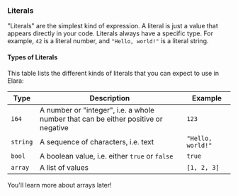 ### Literals

"Literals" are the simplest kind of expression. A literal is just
a value that appears directly in your code. Literals always have a
specific type. For example, `42` is a literal number, and
`"Hello, world!"` is a literal string.

#### Types of Literals

This table lists the different kinds of literals that you can expect
to use in Elara:

| Type     | Description                                                                        | Example           |
| -------- | ---------------------------------------------------------------------------------- | ----------------- |
| `i64`    | A number or "integer", i.e. a whole number that can be either positive or negative | `123`             |
| `string` | A sequence of characters, i.e. text                                                | `"Hello, world!"` |
| `bool`   | A boolean value, i.e. either `true` or `false`                                     | `true`            |
| `array`  | A list of values                                                                   | `[1, 2, 3]`       |

You'll learn more about arrays later!

